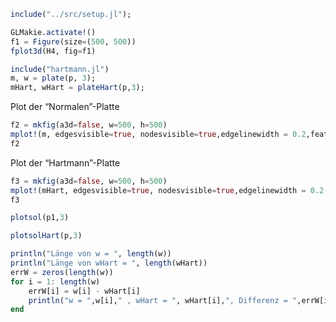 ```julia
include("../src/setup.jl");
```

```julia
GLMakie.activate!()
f1 = Figure(size=(500, 500))
fplot3d(H4, fig=f1)
```

```julia
include("hartmann.jl")
m, w = plate(p, 3);
mHart, wHart = plateHart(p,3);
```

Plot der "Normalen"-Platte
```julia
f2 = mkfig(a3d=false, w=500, h=500)
mplot!(m, edgesvisible=true, nodesvisible=true,edgelinewidth = 0.2,featureedgelinewidth=0.5, nodesize=5)
f2
```

Plot der "Hartmann"-Platte
```julia
f3 = mkfig(a3d=false, w=500, h=500)
mplot!(mHart, edgesvisible=true, nodesvisible=true,edgelinewidth = 0.2,featureedgelinewidth=0.5, nodesize=5)
f3
```
```julia
plotsol(p1,3)
```

```julia
plotsolHart(p,3)
```
```julia
println("Länge von w = ", length(w))
println("Länge von wHart = ", length(wHart))
errW = zeros(length(w))
for i = 1: length(w)
    errW[i] = w[i] - wHart[i]
    println("w = ",w[i]," , wHart = ", wHart[i],", Differenz = ",errW[i])
end
```